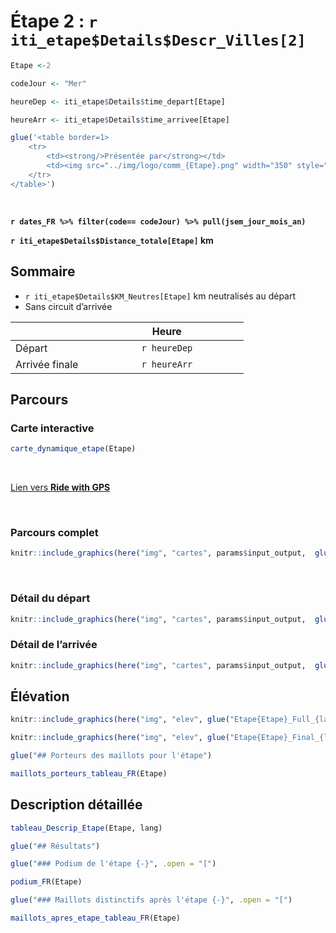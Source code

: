 <!-- Besoin de changer le # de la ville du titre et la variable Etape et codeJour -->

<!-- Version FR - SANS circuit d'arrivée -->

# Étape 2 : `r iti_etape$Details$Descr_Villes[2]` {#etape2}



```r
Etape <-2

codeJour <- "Mer"

heureDep <- iti_etape$Details$time_depart[Etape]

heureArr <- iti_etape$Details$time_arrivee[Etape]

```

```r

glue('<table border=1>
    <tr>
        <td><strong/>Présentée par</strong></td>
        <td><img src="../img/logo/comm_{Etape}.png" width="350" style="float:right"></td>
    </tr>
</table>')
```

<br/>

**`r dates_FR %>% filter(code== codeJour) %>% pull(jsem_jour_mois_an)`** 

 **`r iti_etape$Details$Distance_totale[Etape]` km**



## Sommaire

- `r iti_etape$Details$KM_Neutres[Etape]` km neutralisés au départ   
- Sans circuit d'arrivée

----------------------------------------------------
                                              Heure
----------------- ----------------------------------
Départ                                  `r heureDep`

Arrivée finale                         `r heureArr`
----------------------------------------------------

## Parcours

### Carte interactive


```r

carte_dynamique_etape(Etape)

```


<br/>

<a href="`r iti_etape$Details$Liens[Etape]`" target="blank">Lien vers <strong>Ride with GPS</strong></a>

<br/>

### Parcours complet

```r

knitr::include_graphics(here("img", "cartes", params$input_output,  glue("Etape{Etape}_Full.png")))

```

<br/>

### Détail du départ


```r

knitr::include_graphics(here("img", "cartes", params$input_output,  glue("Etape{Etape}_Dep.png")))

```

### Détail de l'arrivée

```r

knitr::include_graphics(here("img", "cartes", params$input_output,  glue("Etape{Etape}_Arr.png")))

```


## Élévation

```r

knitr::include_graphics(here("img", "elev", glue("Etape{Etape}_Full_{lang}.png")))

```

```r

knitr::include_graphics(here("img", "elev", glue("Etape{Etape}_Final_{lang}.png")))

```

<!-- impression des porteurs de maillots si existent  -->

```r

glue("## Porteurs des maillots pour l'étape")
```


```r

maillots_porteurs_tableau_FR(Etape)

```

<!-- fin porteur maillots -->

## Description détaillée

```r


tableau_Descrip_Etape(Etape, lang)

```

<!-- impression des résultats si existent  -->

```r

glue("## Résultats")
```


```r

glue("### Podium de l'étape {-}", .open = "[")
```


```r

podium_FR(Etape)

```



```r

glue("### Maillots distinctifs après l'étape {-}", .open = "[")
```

```r

maillots_apres_etape_tableau_FR(Etape)

```